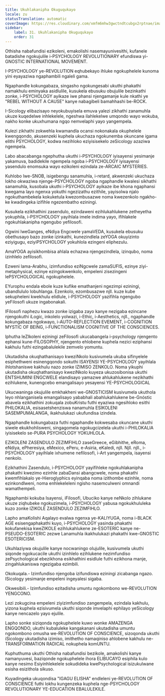 ```yaml
---
title: Ukuhlakanipha Okuguqukayo
locale: zu
statusTranslation: automatic
coverImage: https://res.cloudinary.com/xmfm6mhw3gwctndtcubgx2rptnae/image/upload/v1740337243/small_cover_educacion_fundamental_a051170f1c.webp
sidebar:
    label: 31. Ukuhlakanipha Okuguqukayo
    order: 31
---
```

Othisha nabafundisi ezikoleni, emakolishi nasemayunivesithi, kufanele batadishe ngokujulile i-PSYCHOLOGY REVOLUTIONARY efundiswa yi-GNOSTIC INTERNATIONAL MOVEMENT.

I-PSYCHOLOGY ye-REVOLUTION eqhubekayo ihluke ngokuphelele kunoma yini eyayaziwa ngaphambili ngaleli gama.

Ngaphandle kokungabaza, singasho ngokungesabi ukuthi phakathi namakhulu eminyaka asidlulile, kusukela ebusuku obujulile bezinkathi zonke, i-PSYCHOLOGY ayikaze iwe phansi njengamanje kule nkathi ye "REBEL WITHOUT A CAUSE" kanye nabagibeli bamahhashi be-ROCK.

I-Sicology elibazisayo neyokubuyisela emuva yalezi zikhathi zanamuhla ukuze kuqedelwe inhlekelele, ngeshwa ilahlekelwe umqondo wayo wokuba, nakho konke ukuxhumana ngqo nemvelaphi yayo yangempela.

Kulezi zikhathi zokwehla kwamandla ocansi nokonakala okuphelele kwengqondo, akusenzeki kuphela ukuchaza ngokunemba okuncane igama elithi PSYCHOLOGY, kodwa nezihloko eziyisisekelo zeSicology azaziwa ngempela.

Labo abacabanga ngephutha ukuthi i-PSYCHOLOGY iyisayensi yesimanje yakamuva, badidekile ngempela ngoba i-PSYCHOLOGY iyisayensi yasendulo enomsuka wayo ezikoleni ezindala ze-ARCAIC MYSTERIES.

Kuhlobo lwe-SNOB, isigebengu sanamuhla, i-retard, akwenzeki ukuchaza lokho okwaziwa njenge-PSYCHOLOGY ngoba ngaphandle kwalesi sikhathi sanamuhla, kusobala ukuthi i-PSYCHOLOGY ayikaze ibe khona ngaphansi kwegama layo ngenxa yokuthi ngezizathu ezithile, yayisolwa njalo ngokuthambekela kokuketula kwezombusazwe noma kwezenkolo ngakho-ke kwadingeka izifihle ngezembatho eziningi.

Kusukela ezikhathini zasendulo, ezindaweni ezihlukahlukene zetheyetha yokuphila, i-PSYCHOLOGY yayihlala imele indima yayo, ifihlakele ngokuhlakanipha ngengubo yefilosofi.

Ogwini lweGanges, eNdiya Engcwele yamaVEDA, kusukela ebusuku obethusayo bazo zonke izinkathi, kunezindlela zeYOGA okuyizinto eziyigugu, eziyiPSYCHOLOGY yokuhlola ezingeni eliphezulu.

AmaYOGA ayisikhombisa ahlala echazwa njengezindlela, izinqubo, noma izinhlelo zefilosofi.

Ezweni lama-Arabhu, izimfundiso eziNgcwele zamaSUFIS, ezinye ziyi-metaphysical, ezinye ezingokwenkolo, empeleni zisezingeni lePSYCHOLOGICAL ngokuphelele.

EYurophu endala ebole kuze kufike emathanjeni ngezimpi eziningi, ubandlululo lobuhlanga. Ezenkolo, ezombusazwe njll. kuze kube sekupheleni kwekhulu elidlule, i-PSYCHOLOGY yazifihla ngengubo yeFilosofi ukuze ingabonakali.

IFilosofi naphezu kwazo zonke izigaba zayo kanye nezigaba ezincane njengokuthi iLogic, inkolelo yolwazi, i-Ethic, i-Aesthetics, njll., ngaphandle kokungabaza ngokwayo, i-AUTO-REFLECTION EVEMENT, i-COGNITION MYSTIC OF BEING, i-FUNCTIONALISM COGNITIVE OF THE CONSCIENCES.

Iphutha leZIkoleni eziningi zeFilosofi ukucabangela i-psychology njengento ephansi kune-FILOSOPHY, njengento ehlobene kuphela nezici eziphansi kakhulu futhi ezingabalulekile zemvelo yomuntu.

Ukutadisha okuqhathanisayo kweziNkolo kusivumela ukuba sifinyelele esiphethweni esinengqondo sokuthi ISAYENSI YE-PSYCHOLOGY yayihlala ihlotshaniswe kakhulu nazo zonke IZIMISO ZENKOLO. Noma yikuphi ukutadisha okuqhathanisayo kweziNkolo kuyeza ukuzosibonisa ukuthi ENTSHUMINI ENGCWELE elandisayo yamazwe ahlukahlukene nezikhathi ezihlukene, kunengcebo emangalisayo yesayensi YE-PSYCHOLOGICAL

Ukucwaninga okujulile emkhakheni we-GNOSTICISM kusivumela ukuthola leyo nhlanganisela emangalisayo yababhali abahlukahlukene be-Gnóstic abavela ezikhathini zokuqala zobuKristu futhi eyaziwa ngesihloko esithi PHILOKALIA, esisasetshenziswa nanamuhla ESIKOLENI SASEMPUMALANGA, ikakhulukazi ukufundisa izindela.

Ngaphandle kokungabaza futhi ngaphandle kokwesaba okuncane ukuthi siwele ekukhohlisweni, singagomela ngokugcizelela ukuthi i-PHILOKALIA iyisisekelo se-PURA PSYCHOLOGY YOKUHLOLA.

EZIKOLENI ZASENDULO ZEZIMFIHLO zaseGreece, eGibhithe, eRoma, eNdiya, ePheresiya, eMexico, ePeru, e-Asiria, eKaledi, njll. Njll. njll., i-PSYCHOLOGY yayihlale ixhumene nefilosofi, i-Art yangempela, isayensi nenkolo.

Ezikhathini Zasendulo, i-PSYCHOLOGY yayifihleke ngokuhlakanipha phakathi kwezimo ezinhle zabaDansi abangcwele, noma phakathi kwemfihlakalo ye-Hieroglyphics eyinqaba noma izithombe ezinhle, noma ezinkondlweni, noma enhlekeleleni ngisho nasemculweni omnandi wamathempeli.

Ngaphambi kokuba Isayensi, iFilosofi, Ubuciko kanye neNkolo zihlukane ukuze ziqhubeke ngokuzimela, i-PSYCHOLOGY yabusa ngokukhululeka kuzo zonke IZIKOLE ZASENDULO ZEZIMFIHLO.

Lapho amaKolishi Aqalayo evalwa ngenxa ye-KALIYUGA, noma i-BLACK AGE esisengaphakathi kuyo, i-PSYCHOLOGY yasinda phakathi kokufanekisa kweZIKOLE ezihlukahlukene ze-ESOTERIC kanye ne-PSEUDO-ESOTERIC zezwe Lanamuhla ikakhulukazi phakathi kwe-GNOSTIC ESOTERICISM.

Ukuhlaziywa okujulile kanye nocwaningo olujulile, kusivumela ukuthi siqonde ngokucacile ukuthi izinhlelo ezihlukene nezimfundiso zePsychological ebezikhona esikhathini esidlule futhi ezikhona manje, zingahlukaniswa ngezigaba ezimbili.

Okokuqala.- Izimfundiso njengoba izifundiswa eziningi zicabanga ngazo. ISicology yesimanje empeleni ingeyalesi sigaba.

Okwesibili.- Izimfundiso ezitadisha umuntu ngokombono we-REVOLUTION YENGCONO.

Lezi zokugcina empeleni ziyizimfundiso zangempela, ezindala kakhulu, yizona kuphela ezisivumela ukuthi siqonde imvelaphi ephilayo yeSicology kanye nencazelo yayo ejulile.

Lapho sonke siziqonda ngokuphelele kuwo wonke AMAZENGA ENGQONDO, ukuthi kubaluleke kangakanani ukutadisha umuntu ngokombono omusha we-REVOLUTION OF CONSCIENCE, sizoqonda ukuthi iSicology ukutadisha izimiso, imithetho namaqiniso ahlobene kakhulu ne-TRANSFORMATION RADICAL nokuphela komUNTU.

Kuphuthuma ukuthi Othisha nabafundisi bezikole, amakolishi kanye namanyuvesi, baziqonde ngokuphelele ihora ELIBUCAYO esiphila kulo kanye nesimo Esiyinhlekelele sokudideka kwePsychological isizukulwane esisha esizithola sikuso.

Kuyadingeka ukuqondisa "IGAGU ELISHA" endleleni ye-REVOLUTION OF CONSCIENCE futhi lokhu kungenzeka kuphela nge-PSYCHOLOGY REVOLUTIONARY YE-EDUCATION EBALULEKILE.

